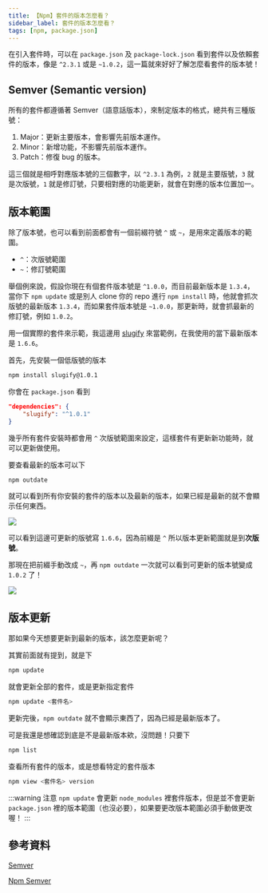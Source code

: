 ```yaml
---
title: 【Npm】套件的版本怎麼看？
sidebar_label: 套件的版本怎麼看？
tags: [npm, package.json]
---
```



在引入套件時，可以在 `package.json` 及 `package-lock.json` 看到套件以及依賴套件的版本，像是 `^2.3.1` 或是 `~1.0.2`，這一篇就來好好了解怎麼看套件的版本號！

## Semver (Semantic version)

所有的套件都遵循著 Semver（語意話版本），來制定版本的格式，總共有三種版號：

1. Major：更新主要版本，會影響先前版本運作。
2. Minor：新增功能，不影響先前版本運作。
3. Patch：修復 bug 的版本。

這三個就是相呼對應版本號的三個數字，以 `^2.3.1` 為例，`2` 就是主要版號，`3` 就是次版號，`1` 就是修訂號，只要相對應的功能更新，就會在對應的版本位置加一。

## 版本範圍

除了版本號，也可以看到前面都會有一個前綴符號 `^` 或 `~`，是用來定義版本的範圍。

- `^`：次版號範圍
- `~`：修訂號範圍

舉個例來說，假設你現在有個套件版本號是 `^1.0.0`，而目前最新版本是 `1.3.4`，當你下 `npm update` 或是別人 clone 你的 repo 進行 `npm install` 時，他就會抓次版號的最新版本 `1.3.4`，而如果套件版本號是 `~1.0.0`，那更新時，就會抓最新的修訂號，例如 `1.0.2`。

用一個實際的套件來示範，我這邊用 [slugify](https://www.npmjs.com/package/slugify) 來當範例，在我使用的當下最新版本是 `1.6.6`。

首先，先安裝一個低版號的版本

```bash
npm install slugify@1.0.1
```

你會在 `package.json` 看到

```json
"dependencies": {
    "slugify": "^1.0.1"
}
```

幾乎所有套件安裝時都會用 `^` 次版號範圍來設定，這樣套件有更新新功能時，就可以更新做使用。

要查看最新的版本可以下

```bash
npm outdate
```

就可以看到所有你安裝的套件的版本以及最新的版本，如果已經是最新的就不會顯示任何東西。

<Img src={image_1} />

可以看到這邊可更新的版號寫 `1.6.6`，因為前綴是 `^` 所以版本更新範圍就是到**次版號**。

那現在把前綴手動改成 `~`，再 `npm outdate` 一次就可以看到可更新的版本號變成 `1.0.2` 了！

<Img src={image_2} />

## 版本更新

那如果今天想要更新到最新的版本，該怎麼更新呢？

其實前面就有提到，就是下

```bash
npm update
```

就會更新全部的套件，或是更新指定套件

```bash
npm update <套件名>
```

更新完後，`npm outdate` 就不會顯示東西了，因為已經是最新版本了。

可是我還是想確認到底是不是最新版本欸，沒問題！只要下

```bash
npm list
```

查看所有套件的版本，或是想看特定的套件版本

```bash
npm view <套件名> version
```

:::warning 注意
`npm update` 會更新 `node_modules` 裡套件版本，但是並不會更新 `package.json` 裡的版本範圍（也沒必要），如果要更改版本範圍必須手動做更改喔！
:::

## 參考資料

[Semver](https://semver.org/)

[Npm Semver](https://docs.npmjs.com/cli/v6/using-npm/semver)
